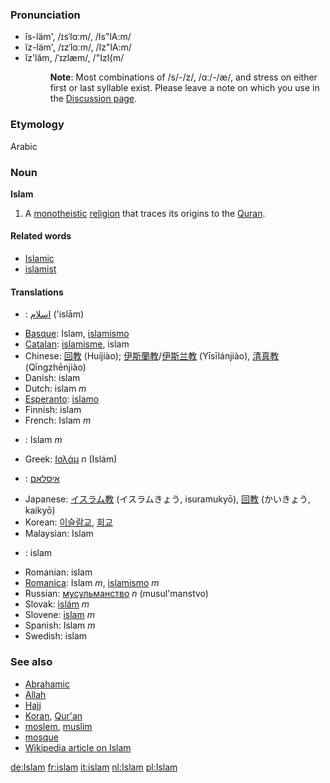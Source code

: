 ===Pronunciation===
*ĭs-läm', /ɪsˈlɑːm/, /Is"lA:m/
*ĭz-läm', /ɪzˈlɑːm/, /Iz"lA:m/
*ĭz'lăm, /ˈɪzlæm/, /"Izl{m/
*:'''Note''': Most combinations of /s/-/z/, /ɑː/-/æ/, and stress on either first or last syllable exist. Please leave a note on which you use in the [[Talk:Islam|Discussion page]].

===Etymology===
Arabic

=== Noun ===
'''Islam'''

# A [[monotheistic]] [[religion]] that traces its origins to the [[Quran]].

==== Related words ====

*[[Islamic]]
*[[islamist]]

==== Translations ====
*{{ar}}: [[اسلام]] ('islām)
*[[Basque]]: Islam, [[islamismo]]
*[[Catalan]]: [[islamisme]], islam
*Chinese: [[回教]] (Huíjiào); [[伊斯蘭教]]/[[伊斯兰教]] (Yīsīlánjiào), [[清真教]] (Qīngzhēnjiào)
*Danish: islam
*Dutch: islam ''m''
*[[Esperanto]]: [[islamo]]
*Finnish: islam
*French: Islam ''m''
*{{de}}: Islam ''m''
*Greek: [[Ισλάμ]] ''n'' (Isl&aacute;m)
*{{he}}: [[איסלאם]]
*Japanese: [[イスラム教]] (イスラムきょう, isuramukyō), [[回教]] (かいきょう, kaikyō)
*Korean: [[이슬람교]], [[회교]]
*Malaysian: Islam
*{{pl}}: islam
*Romanian: islam
*[[Romanica]]: Islam ''m'', [[islamismo]] ''m''
*Russian: [[мусульманство]] ''n'' (musul'manstvo)
*Slovak: [[islám]] ''m''
*Slovene: [[islam]] ''m''
*Spanish: Islam ''m''
*Swedish: islam

===See also===
*[[Abrahamic]]
*[[Allah]]
*[[Hajj]]
*[[Koran]], [[Qur'an]]
*[[moslem]], [[muslim]]
*[[mosque]]
*[[w:en:islam|Wikipedia article on Islam]]

[[de:Islam]]
[[fr:islam]]
[[it:islam]]
[[nl:Islam]]
[[pl:Islam]]